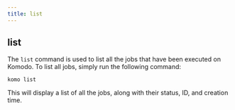 ```yaml
---
title: list
---
```

## list
The `list` command is used to list all the jobs that have been executed on Komodo. To list all jobs, simply run the following command:

```
komo list
```

This will display a list of all the jobs, along with their status, ID, and creation time.

